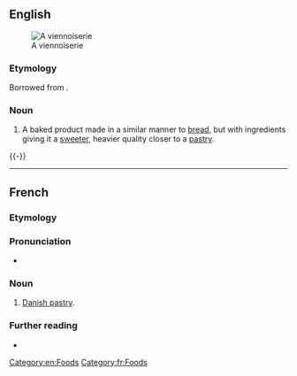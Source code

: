 ==English==
{{wikipedia}}
[[Image:Pain au chocolat Luc Viatour.jpg|thumb|right|A viennoiserie]]

===Etymology===
Borrowed from {{etyl|fr|en}} {{m|fr|viennoiserie}}.

===Noun===
{{en-noun|~}}

# A baked product made in a similar manner to [[bread]], but with ingredients giving it a [[sweet]]er, heavier quality closer to a [[pastry]].

{{-}}

[[Category:en:Foods]]

----

==French==
{{wikipedia|lang=fr}}

===Etymology===
{{suffix|viennois|erie|lang=fr}}

===Pronunciation===
* {{IPA|/vjɛ.nwa.zʁi/|lang=fr}}

===Noun===
{{fr-noun|f}}

# [[Danish pastry]].

===Further reading===
* {{R:TLFi}}

[[Category:fr:Foods]]